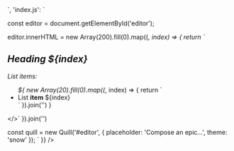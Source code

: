 <title>Stress</title>


<div style={{margin: '20px auto', maxWidth: 800}}>
<Sandpack
  preferPreview
  externalResources={[
    "{{site.highlightjs}}/highlight.min.js",
    "{{site.highlightjs}}/styles/monokai-sublime.min.css",
    "{{site.katex}}/katex.min.css",
    "{{site.cdn}}/quill.snow.css",
    "{{site.cdn}}/quill.js"
  ]}
  files={{
    'index.html': `
<div id="editor" style="height: 220px">
</div>
<script src="/index.js"></script>
    `,
    'index.js': `

const editor = document.getElementById('editor');

editor.innerHTML = new Array(200).fill(0).map((_, index) => {
  return \`
    <h2>Heading <i>\${index}</i></h2>
    <p>List items:</p>
    <ul>
    \${
      new Array(20).fill(0).map((_, index) => {
        return \`<li>List <strong>item</strong> \${index}</li>\`
      }).join('')
    }
    </ul>
  </>\`
}).join('')

const quill = new Quill('#editor', {
 placeholder: 'Compose an epic...',
 theme: 'snow' 
});
    `
  }}
/>
</div>